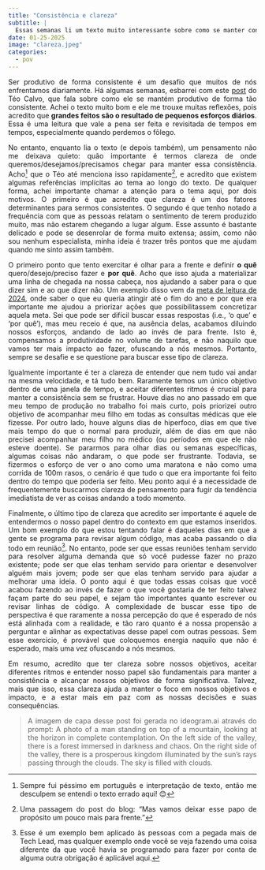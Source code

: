 ```yaml
---
title: "Consistência e clareza"
subtitle: |
  Essas semanas li um texto muito interessante sobre como se manter consistente e que me trouxe muitas reflexões. Um ponto, no entanto, me chamou a atenção: quão importante é termos clareza das nossas metas para nos mantermos consistentes. Nesse texto eu expando um pouquinho esse pensamento e compartilho um ponto de vista sobre a interseção desses temas.
date: 01-25-2025
image: "clareza.jpeg"
categories:
  - pov
---
```


<style>
body {
text-align: justify}
</style>

Ser produtivo de forma consistente é um desafio que muitos de nós enfrentamos diariamente. Há algumas semanas, esbarrei com este [post](https://teomewhy.org/2024/12/08/como-ser-consistente.html) do Téo Calvo, que fala sobre como ele se mantém produtivo de forma tão consistente. Achei o texto muito bom e ele me trouxe muitas reflexões, pois acredito que **grandes feitos são o resultado de pequenos esforços diários**. Essa é uma leitura que vale a pena ser feita e revisitada de tempos em tempos, especialmente quando perdemos o fôlego.

No entanto, enquanto lia o texto (e depois também), um pensamento não me deixava quieto: quão importante é termos clareza de onde queremos/desejamos/precisamos chegar para manter essa consistência. Acho^[Sempre fui péssimo em português e interpretação de texto, então me desculpem se entendi o texto errado aqui! 😊] que o Téo até menciona isso rapidamente^[Uma passagem do post do blog: "Mas vamos deixar esse papo de propósito um pouco mais para frente."], e acredito que existem algumas referências implícitas ao tema ao longo do texto. De qualquer forma, achei importante chamar a atenção para o tema aqui, por dois motivos. O primeiro é que acredito que clareza é um dos fatores determinantes para sermos consistentes. O segundo é que tenho notado a frequência com que as pessoas relatam o sentimento de terem produzido muito, mas não estarem chegando a lugar algum. Esse assunto é bastante delicado e pode se desenrolar de forma muito extensa; assim, como não sou nenhum especialista, minha ideia é trazer três pontos que me ajudam quando me sinto assim também.

O primeiro ponto que tento exercitar é olhar para a frente e definir **o quê** quero/desejo/preciso fazer e **por quê**. Acho que isso ajuda a materializar uma linha de chegada na nossa cabeça, nos ajudando a saber para o que dizer sim e ao que dizer não. Um exemplo disso vem da [meta de leitura de 2024](https://nacmarino.netlify.app/posts/2025-01-19_one_paper_a_day/), onde saber o que eu queria atingir até o fim do ano e por que era importante me ajudou a priorizar ações que possibilitassem concretizar aquela meta. Sei que pode ser difícil buscar essas respostas (i.e., 'o que' e 'por quê'), mas meu receio é que, na ausência delas, acabamos diluindo nossos esforços, andando de lado ao invés de para frente. Isto é, compensamos a produtividade no volume de tarefas, e não naquilo que vamos ter mais impacto ao fazer, ofuscando a nós mesmos. Portanto, sempre se desafie e se questione para buscar esse tipo de clareza.

Igualmente importante é ter a clareza de entender que nem tudo vai andar na mesma velocidade, e tá tudo bem. Raramente temos um único objetivo dentro de uma janela de tempo, e aceitar diferentes ritmos é crucial para manter a consistência sem se frustrar. Houve dias no ano passado em que meu tempo de produção no trabalho foi mais curto, pois priorizei outro objetivo de acompanhar meu filho em todas as consultas médicas que ele fizesse. Por outro lado, houve alguns dias de hiperfoco, dias em que tive mais tempo do que o normal para produzir, além de dias em que não precisei acompanhar meu filho no médico (ou períodos em que ele não esteve doente). Se pararmos para olhar dias ou semanas específicas, algumas coisas não andaram, o que pode ser frustrante. Todavia, se fizermos o esforço de ver o ano como uma maratona e não como uma corrida de 100m rasos, o cenário é que tudo o que era importante foi feito dentro do tempo que poderia ser feito. Meu ponto aqui é a necessidade de frequentemente buscarmos clareza de pensamento para fugir da tendência imediatista de ver as coisas andando a todo momento.

Finalmente, o último tipo de clareza que acredito ser importante é aquele de entendermos o nosso papel dentro do contexto em que estamos inseridos. Um bom exemplo do que estou tentando falar é daqueles dias em que a gente se programa para revisar algum código, mas acaba passando o dia todo em reunião^[Esse é um exemplo bem aplicado às pessoas com a pegada mais de Tech Lead, mas qualquer exemplo onde você se veja fazendo uma coisa diferente da que você havia se programado para fazer por conta de alguma outra obrigação é aplicável aqui.]. No entanto, pode ser que essas reuniões tenham servido para resolver alguma demanda que só você pudesse fazer no prazo existente; pode ser que elas tenham servido para orientar e desenvolver alguém mais jovem; pode ser que elas tenham servido para ajudar a melhorar uma ideia. O ponto aqui é que todas essas coisas que você acabou fazendo ao invés de fazer o que você gostaria de ter feito talvez façam parte do seu papel, e sejam tão importantes quanto escrever ou revisar linhas de código. A complexidade de buscar esse tipo de perspectiva é que raramente a nossa percepção do que é esperado de nós está alinhada com a realidade, e tão raro quanto é a nossa propensão a perguntar e alinhar as expectativas desse papel com outras pessoas. Sem esse exercício, é provável que coloquemos energia naquilo que não é esperado, mais uma vez ofuscando a nós mesmos.

Em resumo, acredito que ter clareza sobre nossos objetivos, aceitar diferentes ritmos e entender nosso papel são fundamentais para manter a consistência e alcançar nossos objetivos de forma significativa. Talvez, mais que isso, essa clareza ajuda a manter o foco em nossos objetivos e impacto, e a estar mais em paz com as nossas decisões e suas consequências.

> A imagem de capa desse post foi gerada no ideogram.ai através do prompt: A photo of a man standing on top of a mountain, looking at the horizon in complete contemplation. On the left side of the valley, there is a forest immersed in darkness and chaos. On the right side of the valley, there is a prosperous kingdom illuminated by the sun's rays passing through the clouds. The sky is filled with clouds.